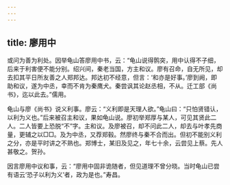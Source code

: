 ```yaml
---
---
---
```

title: 廖用中
---







或问为善为利处。因举龟山答廖用中书，云：“龟山说得鹘突，用中认得不子细，后来于利害便不能分别。绍兴间，秦老当国，方主和议。廖有召命，自无所见，却去扣其平日所友善之人郑邦达。邦达初不经意，但言：‘和亦是好事。’廖到阙，即助和议，遂为中丞，幸而不肯为秦鹰犬。秦尝讽其论赵丞相，不从。迁工部《尚书》，迄以此去。”儒用。

龟山与廖《尚书》说义利事。廖云：“义利即是天理人欲。”龟山曰：“只怕贤错认，以利为义也。”后来被召主和议，果如龟山说。廖初举郑厚与某人，可见其贤此二人。二人皆要上恐脱“不”字。主和议。及廖被召，却不问此二人，却去与叶孝先商量，更辅之以□□。及为中丞，又荐郑毂。然廖终与秦不合而出。但初不能别义利之分，亦是平时讲之不熟也。郑博士，某旧及见之，年七十余，云尝见上蔡。先人甚敬之。贺孙。

因言廖用中议和事，云：“廖用中固非诡随者，但见道理不曾分晓。当时龟山已尝有语云‘恐子以利为义’者，政为是也。”寿昌。